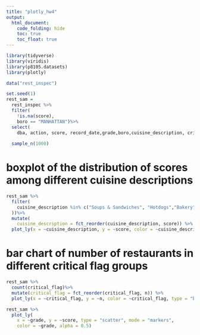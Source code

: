 ```yaml
---
title: "plotly_hw4"
output: 
  html_document:
    code_folding: hide
    toc: true
    toc_float: true
---
```


```r
library(tidyverse)
library(viridis)
library(p8105.datasets)
library(plotly)
```

```r
data("rest_inspec")
```

```r
set.seed(1)
rest_sam = 
  rest_inspec %>% 
  filter(
    !is.na(score), 
    boro == "MANHATTAN")%>%
  select(
    dba, action, score, record_date,grade,boro,cuisine_description, critical_flag) %>%
   
  sample_n(1000)
```

# boxplot of the distribution of scores among different cuisine descriptions

```r
rest_sam %>%
  filter(
    cuisine_description %in% c("Soups & Sandwiches", "Hotdogs","Bakery","Salads","Steak","Pizza","Seafood"
  ))%>%
  mutate(
    cuisine_description = fct_reorder(cuisine_description, score)) %>% 
  plot_ly(x = ~cuisine_description, y = ~score, color = ~cuisine_description, type = "box")
```

# bar chart of number of restaurants in different critical flag groups

```r
rest_sam %>%
  count(critical_flag)%>%
  mutate(critical_flag = fct_reorder(critical_flag, n)) %>% 
  plot_ly(x = ~critical_flag, y = ~n, color = ~critical_flag, type = "bar")
```

```r
rest_sam %>%
  plot_ly(
    x = ~grade, y = ~score, type = "scatter", mode = "markers",
    color = ~grade, alpha = 0.5)
```


